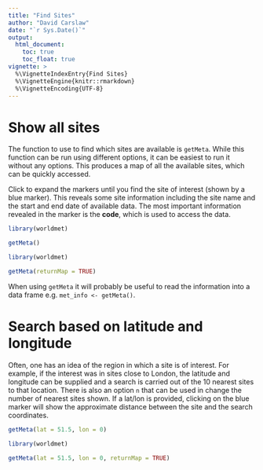 ```yaml
---
title: "Find Sites"
author: "David Carslaw"
date: "`r Sys.Date()`"
output:
  html_document:
    toc: true
    toc_float: true
vignette: >
  %\VignetteIndexEntry{Find Sites}
  %\VignetteEngine{knitr::rmarkdown}
  %\VignetteEncoding{UTF-8}
---
```


# Show all sites

The function to use to find which sites are available is `getMeta`. While this function can be run using different options, it can be easiest to run it without any options. This produces a map of all the available sites, which can be quickly accessed.

Click to expand the markers until you find the site of interest (shown by a blue marker). This reveals some site information including the site name and the start and end date of available data. The most important information revealed in the marker is the **code**, which is used to access the data.

```r
library(worldmet)

getMeta()
```


```r
library(worldmet)

getMeta(returnMap = TRUE)
```

When using `getMeta` it will probably be useful to read the information into a data frame e.g. `met_info <- getMeta()`.

# Search based on latitude and longitude

Often, one has an idea of the region in which a site is of interest. For example, if the interest was in sites close to London, the latitude and longitude can be supplied and a search is carried out of the 10 nearest sites to that location. There is also an option `n` that can be used in change the number of nearest sites shown. If a lat/lon is provided, clicking on the blue marker will show the approximate distance between the site and the search coordinates.

```r
getMeta(lat = 51.5, lon = 0)
```


```r
library(worldmet)

getMeta(lat = 51.5, lon = 0, returnMap = TRUE)
```
